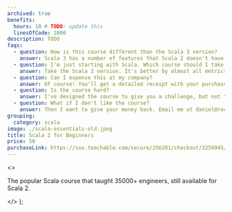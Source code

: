 ```yaml
---
archived: true
benefits:
  hours: 10 # TODO: update this
  linesOfCode: 2000
description: TODO
faqs:
  - question: How is this course different than the Scala 3 version?
    answer: Scala 3 has a number of features that Scala 2 doesn't have; a lot of things changed. Also, the Scala 3 version has many improvements on how I explain complex topics, new exercises, a smoother learning curve and more code.
  - question: I'm just starting with Scala. Which course should I take, this one or the one with Scala 3?
    answer: Take the Scala 3 version. It's better by almost all metrics and you'll learn the latest Scala too.
  - question: Can I expense this at my company?
    answer: Of course! You'll get a detailed receipt with your purchase, including VAT (if applicable to you), which you can take to your employer to reimburse. Most (wise) companies will reimburse courses like this.
  - question: Is the course hard?
    answer: I've designed the course to give you a challenge, but not too much that it becomes frustrating. In case you struggle with something, we have a whole group on Slack for discussions, and I'm responsive.
  - question: What if I don't like the course?
    answer: Then I want to give your money back. Email me at daniel@rockthejvm.com with your receipt, and I will refund you. Less than 1% of the Rock the JVM students have refunded a course, and the refund took less than 72 hours.
grouping:
  category: scala
image: ./scala-essentials-old.jpeg
title: Scala 2 for Beginners
price: 50
purchaseLink: https://sso.teachable.com/secure/256201/checkout/3259945/scala-old
---
```


  <>
    <p>
      The popular Scala course that taught 35000+ engineers, still available for
      Scala 2.
    </p>
  </>
);
